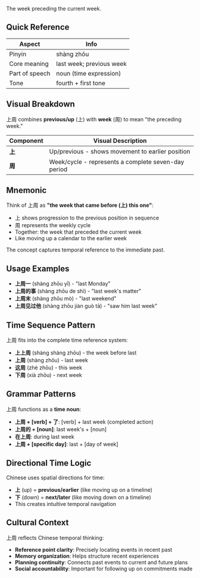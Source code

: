 The week preceding the current week.

## Quick Reference

| Aspect         | Info                     |
| -------------- | ------------------------ |
| Pinyin         | shàng zhōu               |
| Core meaning   | last week; previous week |
| Part of speech | noun (time expression)   |
| Tone           | fourth + first tone      |

## Visual Breakdown

上周 combines **previous/up** (上) with **week** (周) to mean "the preceding week."

| Component | Visual Description                                  |
| --------- | --------------------------------------------------- |
| **上**    | Up/previous - shows movement to earlier position    |
| **周**    | Week/cycle - represents a complete seven-day period |

## Mnemonic

Think of 上周 as **"the week that came before (上) this one"**:

- 上 shows progression to the previous position in sequence
- 周 represents the weekly cycle
- Together: the week that preceded the current week
- Like moving up a calendar to the earlier week

The concept captures temporal reference to the immediate past.

## Usage Examples

- **上周一** (shàng zhōu yī) - "last Monday"
- **上周的事** (shàng zhōu de shì) - "last week's matter"
- **上周末** (shàng zhōu mò) - "last weekend"
- **上周见过他** (shàng zhōu jiàn guò tā) - "saw him last week"

## Time Sequence Pattern

上周 fits into the complete time reference system:

- **上上周** (shàng shàng zhōu) - the week before last
- **上周** (shàng zhōu) - last week
- **这周** (zhè zhōu) - this week
- **下周** (xià zhōu) - next week

## Grammar Patterns

上周 functions as a **time noun**:

- **上周 + [verb] + 了**: [verb] + last week (completed action)
- **上周的 + [noun]**: last week's + [noun]
- **在上周**: during last week
- **上周 + [specific day]**: last + [day of week]

## Directional Time Logic

Chinese uses spatial directions for time:

- **上** (up) = **previous/earlier** (like moving up on a timeline)
- **下** (down) = **next/later** (like moving down on a timeline)
- This creates intuitive temporal navigation

## Cultural Context

上周 reflects Chinese temporal thinking:

- **Reference point clarity**: Precisely locating events in recent past
- **Memory organization**: Helps structure recent experiences
- **Planning continuity**: Connects past events to current and future plans
- **Social accountability**: Important for following up on commitments made
